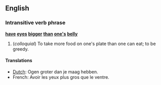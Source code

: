 ==English==
===Intransitive verb phrase===
'''[[have]] [[eye]]s [[big]]ger [[than]] [[one's]] [[belly]]'''

#(''colloquial'') To take more food on one's plate than one can eat; to be greedy.

====Translations====
*[[Dutch]]: Ogen groter dan je maag hebben.
*French: Avoir les yeux plus gros que le ventre.